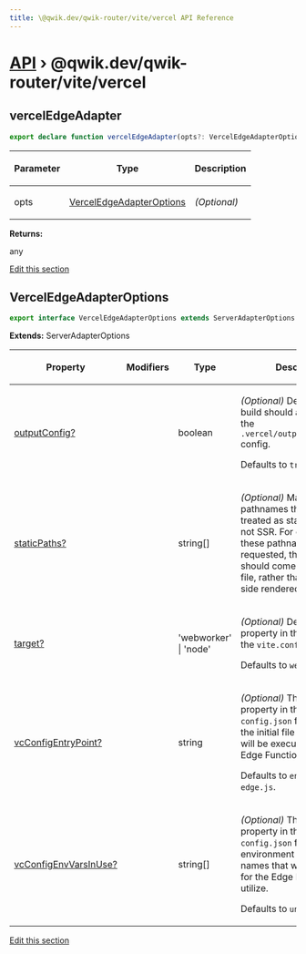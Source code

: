 ```yaml
---
title: \@qwik.dev/qwik-router/vite/vercel API Reference
---
```


# [API](/api) &rsaquo; @qwik.dev/qwik-router/vite/vercel

## vercelEdgeAdapter

```typescript
export declare function vercelEdgeAdapter(opts?: VercelEdgeAdapterOptions): any;
```

<table><thead><tr><th>

Parameter

</th><th>

Type

</th><th>

Description

</th></tr></thead>
<tbody><tr><td>

opts

</td><td>

[VercelEdgeAdapterOptions](#verceledgeadapteroptions)

</td><td>

_(Optional)_

</td></tr>
</tbody></table>

**Returns:**

any

[Edit this section](https://github.com/QwikDev/qwik/tree/main/packages/qwik-router/src/adapters/vercel-edge/vite/index.ts)

## VercelEdgeAdapterOptions

```typescript
export interface VercelEdgeAdapterOptions extends ServerAdapterOptions
```

**Extends:** ServerAdapterOptions

<table><thead><tr><th>

Property

</th><th>

Modifiers

</th><th>

Type

</th><th>

Description

</th></tr></thead>
<tbody><tr><td>

[outputConfig?](./router.verceledgeadapteroptions.outputconfig.md)

</td><td>

</td><td>

boolean

</td><td>

_(Optional)_ Determines if the build should auto-generate the `.vercel/output/config.json` config.

Defaults to `true`.

</td></tr>
<tr><td>

[staticPaths?](./router.verceledgeadapteroptions.staticpaths.md)

</td><td>

</td><td>

string[]

</td><td>

_(Optional)_ Manually add pathnames that should be treated as static paths and not SSR. For example, when these pathnames are requested, their response should come from a static file, rather than a server-side rendered response.

</td></tr>
<tr><td>

[target?](./router.verceledgeadapteroptions.target.md)

</td><td>

</td><td>

'webworker' \| 'node'

</td><td>

_(Optional)_ Define the `target` property in the `ssr` object in the `vite.config.ts` file.

Defaults to `webworker`.

</td></tr>
<tr><td>

[vcConfigEntryPoint?](./router.verceledgeadapteroptions.vcconfigentrypoint.md)

</td><td>

</td><td>

string

</td><td>

_(Optional)_ The `entrypoint` property in the `.vc-config.json` file. Indicates the initial file where code will be executed for the Edge Function.

Defaults to `entry.vercel-edge.js`.

</td></tr>
<tr><td>

[vcConfigEnvVarsInUse?](./router.verceledgeadapteroptions.vcconfigenvvarsinuse.md)

</td><td>

</td><td>

string[]

</td><td>

_(Optional)_ The `envVarsInUse` property in the `.vc-config.json` file. List of environment variable names that will be available for the Edge Function to utilize.

Defaults to `undefined`.

</td></tr>
</tbody></table>

[Edit this section](https://github.com/QwikDev/qwik/tree/main/packages/qwik-router/src/adapters/vercel-edge/vite/index.ts)

